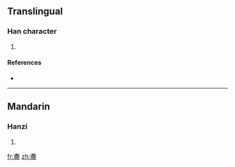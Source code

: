 ==Translingual==

===Han character===
{{Han char|rn=67|rad=文|as=19|sn=23|four=0010<sub>7</sub>|canj=卜大竹月一 (YKHBM)}}

# {{defn|Han|sort=文19}}

====References====
* {{Han ref|kx=0477.230|dkj=13487|hdz=32171.100|uh=6596|ud=26006|bh=F7DE|bd=63454}}

----

==Mandarin==

===Hanzi===
{{cmn-hanzi|pin=[[wěi]] ([[wei3]])|wg=wei<sup>3</sup>}}

# {{defn|Mandarin}}

[[fr:斖]]
[[zh:斖]]